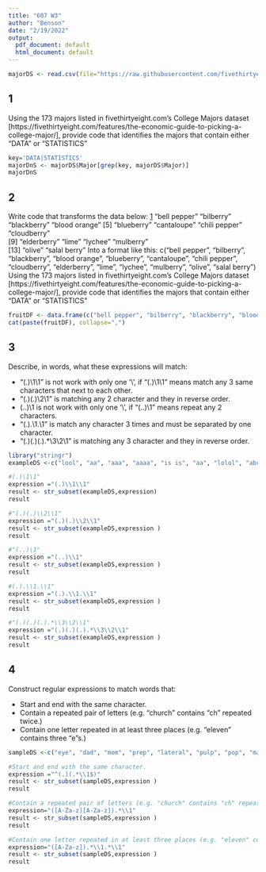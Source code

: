 ```yaml
---
title: "607 W3"
author: "Benson"
date: "2/19/2022"
output:
  pdf_document: default
  html_document: default
---
```


```r
majorDS <- read.csv(file="https://raw.githubusercontent.com/fivethirtyeight/data/master/college-majors/majors-list.csv",header = TRUE, sep=",") 
```

## 1

Using the 173 majors listed in fivethirtyeight.com’s College Majors dataset [https://fivethirtyeight.com/features/the-economic-guide-to-picking-a-college-major/], provide code that identifies the majors that contain either "DATA" or "STATISTICS"

```r
key='DATA|STATISTICS'
majorDnS <- majorDS$Major[grep(key, majorDS$Major)]
majorDnS
```

## 2

Write code that transforms the data below:
[1] "bell pepper"  "bilberry"     "blackberry"   "blood orange"
[5] "blueberry"    "cantaloupe"   "chili pepper" "cloudberry"  
[9] "elderberry"   "lime"         "lychee"       "mulberry"    
[13] "olive"        "salal berry"
Into a format like this:
c("bell pepper", "bilberry", "blackberry", "blood orange", "blueberry", "cantaloupe", "chili pepper", "cloudberry", "elderberry", "lime", "lychee", "mulberry", "olive", "salal berry")
Using the 173 majors listed in fivethirtyeight.com’s College Majors dataset [https://fivethirtyeight.com/features/the-economic-guide-to-picking-a-college-major/], provide code that identifies the majors that contain either "DATA" or "STATISTICS"

```r
fruitDF <- data.frame(c("bell pepper", "bilberry", "blackberry", "blood orange", "blueberry", "cantaloupe", "chili pepper", "cloudberry", "elderberry", "lime", "lychee", "mulberry", "olive", "salal berry"))
cat(paste(fruitDF), collapse=",")
```

## 3

Describe, in words, what these expressions will match:
  
  - "(.)\1\1" is not work with only one '\\', if "(.)\\1\\1" means match any 3 same characters that next to each other.
  - "(.)(.)\\2\\1" is matching any 2 character and they in reverse order. 
  - (..)\1 is not work with only one '\\', if "(..)\\1" means repeat any 2 characters. 
  - "(.).\\1.\\1" is match any character 3 times and must be separated by one character. 
  - "(.)(.)(.).*\\3\\2\\1" is matching any 3 character and they in reverse order.


```r
library("stringr")
exampleDS <-c("lool", "aa", "aaa", "aaaa", "is is", "aa", "lolol", "abccba", "abcddcba", "aaaalaaa", "aaaaaal", "aaaaaa", "abccab", "abb", "aba", "awww")

#(.)\1\1"
expression ="(.)\\1\\1"
result <- str_subset(exampleDS,expression)
result

#"(.)(.)\\2\\1"
expression ="(.)(.)\\2\\1"
result <- str_subset(exampleDS,expression )
result

#"(..)\1"
expression ="(..)\\1"
result <- str_subset(exampleDS,expression )
result

#(.).\\1.\\1"
expression ="(.).\\1.\\1"
result <- str_subset(exampleDS,expression )
result

#"(.)(.)(.).*\\3\\2\\1"
expression ="(.)(.)(.).*\\3\\2\\1"
result <- str_subset(exampleDS,expression )
result
```

## 4

Construct regular expressions to match words that:

  - Start and end with the same character.
  - Contain a repeated pair of letters (e.g. "church" contains "ch" repeated twice.)
  - Contain one letter repeated in at least three places (e.g. "eleven" contains three "e"s.)

```r
sampleDS <-c("eye", "dad", "mom", "prep", "lateral", "pulp", "pop", "madam", "treat", "tent", "essence", "nose", "stress" , "high" , "tall", "call", "zeus", "church", "chicken", "chocolate", "banana", "lululemon")

#Start and end with the same character.
expression ="^(.)(.*\\1$)"
result <- str_subset(sampleDS,expression )
result

#Contain a repeated pair of letters (e.g. "church" contains "ch" repeated twice.)
expression="([A-Za-z][A-Za-z]).*\\1"
result <- str_subset(sampleDS,expression )
result

#Contain one letter repeated in at least three places (e.g. "eleven" contains three "e"s.)
expression="([A-Za-z]).*\\1.*\\1"
result <- str_subset(sampleDS,expression )
result


```